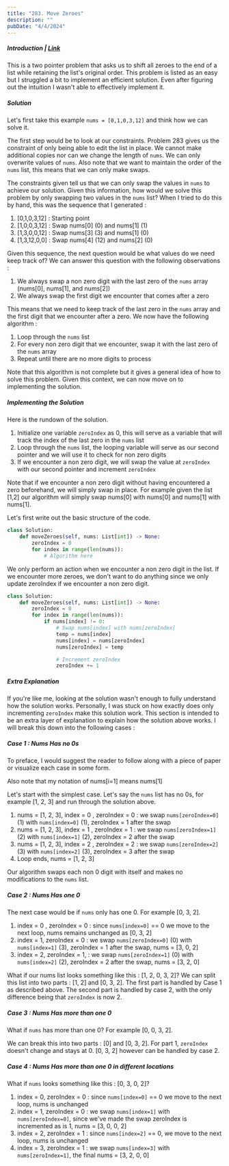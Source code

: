 ```yaml
---
title: "283. Move Zeroes"
description: ""
pubDate: "4/4/2024"
---
```


##### Introduction | [Link](https://leetcode.com/problems/move-zeroes/description/)

This is a two pointer problem that asks us to shift all zeroes to the end of a list while retaining the list's original order. This problem is listed as an easy but I struggled a bit to implement an efficient solution. Even after figuring out the intuition I wasn't able to effectively implement it.

##### Solution

Let's first take this example `nums = [0,1,0,3,12]` and think how we can solve it.

The first step would be to look at our constraints. Problem 283 gives us the constraint of only being able to edit the list in place. We cannot make additional copies nor can we change the length of `nums`. We can only overwrite values of `nums`. Also note that we want to maintain the order of the `nums` list, this means that we can only make swaps.

The constraints given tell us that we can only swap the values in `nums` to achieve our solution. Given this information, how would we solve this problem by only swapping two values in the `nums` list? When I tried to do this by hand, this was the sequence that I generated :

1. [0,1,0,3,12] : Starting point
2. [1,0,0,3,12] : Swap nums[0] (0) and nums[1] (1)
3. [1,3,0,0,12] : Swap nums[3] (3) and nums[1] (0)
4. [1,3,12,0,0] : Swap nums[4] (12) and nums[2] (0)

Given this sequence, the next question would be what values do we need keep track of? We can answer this question with the following observations :

1. We always swap a non zero digit with the last zero of the `nums` array (nums[0], nums[1], and nums[2])
2. We always swap the first digit we encounter that comes after a zero

This means that we need to keep track of the last zero in the `nums` array and the first digit that we encounter after a zero. We now have the following algorithm :

1. Loop through the `nums` list
2. For every non zero digit that we encounter, swap it with the last zero of the `nums` array
3. Repeat until there are no more digits to process

Note that this algorithm is not complete but it gives a general idea of how to solve this problem. Given this context, we can now move on to implementing the solution.

##### Implementing the Solution

Here is the rundown of the solution.

1. Initialize one variable `zeroIndex` as 0, this will serve as a variable that will track the index of the last zero in the `nums` list
2. Loop through the `nums` list, the looping variable will serve as our second pointer and we will use it to check for non zero digits
3. If we encounter a non zero digit, we will swap the value at `zeroIndex` with our second pointer and increment `zeroIndex`

Note that if we encounter a non zero digit without having encountered a zero beforehand, we will simply swap in place. For example given the list [1,2] our algorithm will simply swap nums[0] with nums[0] and nums[1] with nums[1].

Let's first write out the basic structure of the code.

```python
class Solution:
    def moveZeroes(self, nums: List[int]) -> None:
        zeroIndex = 0
        for index in range(len(nums)):
            # Algorithm here
```

We only perform an action when we encounter a non zero digit in the list. If we encounter more zeroes, we don't want to do anything since we only update zeroIndex if we encounter a non zero digit.

```python
class Solution:
    def moveZeroes(self, nums: List[int]) -> None:
        zeroIndex = 0
        for index in range(len(nums)):
            if nums[index] != 0:
                # Swap nums[index] with nums[zeroIndex]
                temp = nums[index]
                nums[index] = nums[zeroIndex]
                nums[zeroIndex] = temp

                # Increment zeroIndex
                zeroIndex += 1
```

##### Extra Explanation

If you're like me, looking at the solution wasn't enough to fully understand how the solution works. Personally, I was stuck on how exactly does only incrementing `zeroIndex` make this solution work. This section is intended to be an extra layer of explanation to explain how the solution above works. I will break this down into the following cases :

##### Case 1 : Nums Has no 0s

To preface, I would suggest the reader to follow along with a piece of paper or visualize each case in some form.

Also note that my notation of nums[i=1] means nums[1]

Let's start with the simplest case. Let's say the `nums` list has no 0s, for example [1, 2, 3] and run through the solution above.

1. nums = [1, 2, 3], index = 0 , zeroIndex = 0 : we swap `nums[zeroIndex=0]` (1) with `nums[index=0]` (1), zeroIndex = 1 after the swap
2. nums = [1, 2, 3], index = 1 , zeroIndex = 1 : we swap `nums[zeroIndex=1]` (2) with `nums[index=1]` (2), zeroIndex = 2 after the swap
3. nums = [1, 2, 3], index = 2 , zeroIndex = 2 : we swap `nums[zeroIndex=2]` (3) with `nums[index=2]` (3), zeroIndex = 3 after the swap
4. Loop ends, nums = [1, 2, 3]

Our algorithm swaps each non 0 digit with itself and makes no modifications to the `nums` list.

##### Case 2 : Nums Has one 0

The next case would be if `nums` only has one 0. For example [0, 3, 2].

1. index = 0 , zeroIndex = 0 : since `nums[index=0]` == 0 we move to the next loop, nums remains unchanged as [0, 3, 2]
2. index = 1, zeroIndex = 0 : we swap `nums[zeroIndex=0]` (0) with `nums[index=1]` (3), zeroIndex = 1 after the swap, nums = [3, 0, 2]
3. index = 2, zeroIndex = 1, : we swap `nums[zeroIndex=1]` (0) with `nums[index=2]` (2), zeroIndex = 2 after the swap, nums = [3, 2, 0]

What if our nums list looks something like this : [1, 2, 0, 3, 2]? We can split this list into two parts : [1, 2] and [0, 3, 2]. The first part is handled by Case 1 as described above. The second part is handled by case 2, with the only difference being that `zeroIndex` is now 2.

##### Case 3 : Nums Has more than one 0

What if `nums` has more than one 0? For example [0, 0, 3, 2].

We can break this into two parts : [0] and [0, 3, 2]. For part 1, `zeroIndex` doesn't change and stays at 0. [0, 3, 2] however can be handled by case 2.

##### Case 4 : Nums Has more than one 0 in different locations

What if `nums` looks something like this : [0, 3, 0, 2]?

1. index = 0, zeroIndex = 0 : since `nums[index=0]` == 0 we move to the next loop, nums is unchanged
2. index = 1, zeroIndex = 0 : we swap `nums[index=1]` with `nums[zeroIndex=0]`, since we've made the swap zeroIndex is incremented as is 1, nums = [3, 0, 0, 2]
3. index = 2, zeroIndex = 1 : since `nums[index=2]` == 0, we move to the next loop, nums is unchanged
4. index = 3, zeroIndex = 1 : we swap `nums[index=3]` with `nums[zeroIndex=1]`, the final nums = [3, 2, 0, 0]

